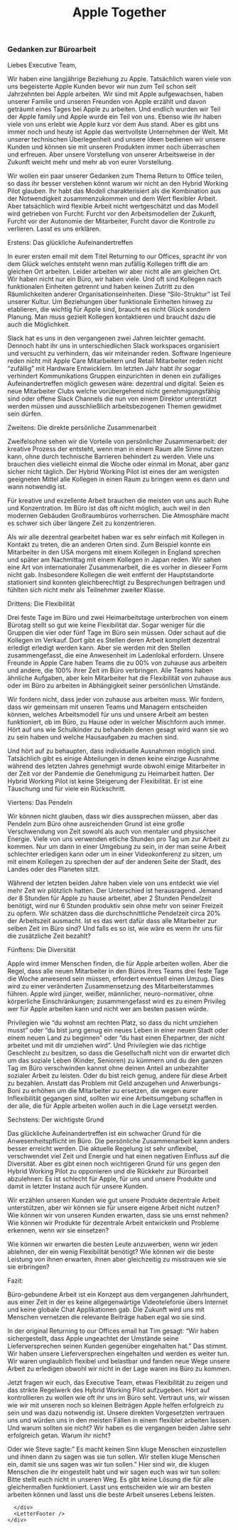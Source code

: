 
<div className={styles.container}>
  <Head>
    <title>Apple Together: Thoughts on Office-Bound Work</title>
    <link rel="icon" href="/favicon.png" />
  </Head>
  <header>
    <Link passHref href="/">
      <h1 className={styles.logo}>
        <Logo />
        <span>Apple Together</span>
      </h1>
    </Link>
  </header>
  <main className={styles.main}>
    <div className={styles.content}>
      <div className={styles.rwaletter}>
          
          
<LetterLanguages/>

### Gedanken zur Büroarbeit

Liebes Executive Team,

Wir haben eine langjährige Beziehung zu Apple. Tatsächlich waren viele von uns begeisterte Apple Kunden bevor wir nun zum Teil schon seit Jahrzehnten bei Apple arbeiten. Wir sind mit Apple aufgewachsen, haben unserer Familie und unseren Freunden von Apple erzählt und davon geträumt eines Tages bei Apple zu arbeiten. Und endlich wurden wir Teil der Apple family und Apple wurde ein Teil von uns. 
Ebenso wie ihr haben viele von uns erlebt wie Apple kurz vor dem Aus stand. Aber es gibt uns immer noch und heute ist Apple das wertvollste Unternehmen der Welt.
Mit unserer technischen Überlegenheit und unsere Ideen bedienen wir unsere Kunden und können sie mit unseren Produkten immer noch überraschen und erfreuen.
Aber unsere Vorstellung von unserer Arbeitsweise in der Zukunft weicht mehr und mehr ab von eurer Vorstellung.

Wir wollen ein paar unserer Gedanken zum Thema Return to Office teilen, so dass ihr besser verstehen könnt warum wir nicht an den Hybrid Working Pilot glauben. 
Ihr habt das Modell charakterisiert als die Kombination aus der Notwendigkeit zusammenzukommen und dem Wert flexibler Arbeit. Aber tatsächlich wird flexible Arbeit nicht wertgeschätzt und das Modell wird getrieben von Furcht: Furcht vor den Arbeitsmodellen der Zukunft, Furcht vor der Autonomie der Mitarbeiter, Furcht davor die Kontrolle zu verlieren. Lasst es uns erklären.


Erstens: Das glückliche Aufeinandertreffen

In eurer ersten email mit dem Titel Returning to our Offices, spracht ihr von dem Glück welches entsteht wenn man zufällig Kollegen trifft die am gleichen Ort arbeiten. Leider arbeiten wir aber nicht alle am gleichen Ort. Wir haben nicht nur ein Büro, wir haben viele. Und oft sind Kollegen nach funktionalen Einheiten getrennt und haben keinen Zutritt zu den Räumlichkeiten anderer Organisationseinheiten. Diese “Silo-Struktur” ist Teil unserer Kultur. Um Beziehungen über funktionale Einheiten hinweg zu etablieren, die wichtig für Apple sind, braucht es nicht Glück sondern Planung. Man muss gezielt Kollegen kontaktieren und braucht dazu die auch die Möglichkeit.

Slack hat es uns in den vergangenen zwei Jahren leichter gemacht. Dennoch habt ihr uns in unterschiedlichen Slack workspaces organisiert und versucht zu verhindern, das wir miteinander reden. Software Ingenieure reden nicht mit Apple Care Mitarbeitern und Retail Mitarbeiter reden nicht “zufällig” mit Hardware Entwicklern.
Im letzten Jahr habt ihr sogar verhindert Kommunikations Gruppen einzurichten in denen ein zufälliges Aufeinandertreffen möglich gewesen wäre: dezentral und digital.
Seien es neue Mitarbeiter Clubs welche vorübergehend nicht genehmigungsfähig sind oder offene Slack Channels die nun von einem Direktor unterstützt werden müssen und ausschließlich arbeitsbezogenen Themen gewidmet sein dürfen.


Zweitens: Die direkte persönliche Zusammenarbeit

Zweifelsohne sehen wir die Vorteile von persönlicher Zusammenarbeit: der kreative Prozess der entsteht, wenn man in einem Raum alle Sinne nutzen kann, ohne durch technische Barrieren behindert zu werden.
Viele uns brauchen dies vielleicht einmal die Woche oder einmal im Monat, aber ganz sicher nicht täglich. Der Hybrid Working Pilot ist eines der am wenigsten geeigneten Mittel alle Kollegen in einen Raum zu bringen wenn es dann und wann notwendig ist.

Für kreative und exzellente Arbeit brauchen die meisten von uns auch Ruhe und Konzentration. Im Büro ist das oft nicht möglich, auch weil in den modernen Gebäuden Großraumbüros vorherrschen. Die Atmosphäre macht es schwer sich über längere Zeit zu konzentrieren.

Als wir alle dezentral gearbeitet haben war es sehr einfach mit Kollegen in Kontakt zu treten, die an anderen Orten sind. Zum Beispiel konnte ein Mitarbeiter in den USA morgens mit einem Kollegen in England sprechen und später am Nachmittag mit einem Kollegen in Japan reden. Wir sahen eine Art von internationaler Zusammenarbeit, die es vorher in dieseer Form nicht gab. Insbesondere Kollegen die weit entfernt der Hauptstandorte stationiert sind konnten gleichberechtigt zu Besprechungen beitragen und fühlten sich nicht mehr als Teilnehmer zweiter Klasse.


Drittens: Die Flexibilität

Drei feste Tage im Büro und zwei Heimarbeitstage unterbrochen von einem Bürotag stellt so gut wie keine Flexibilität dar. Sogar weniger für die Gruppen die vier oder fünf Tage im Büro sein müssen. Oder schaut auf die Kollegen im Verkauf. Dort gibt es Stellen deren Arbeit komplett dezentral erledigt erledigt werden kann. Aber sie werden mit den Stellen zusammengefasst, die eine Anwesenheit im Ladenlokal erfordern. 
Unsere Freunde in Apple Care haben Teams die zu 00% von zuhause aus arbeiten und andere, die 100% ihrer Zeit im Büro verbringen. Alle Teams haben ähnliche Aufgaben, aber kein Mitarbeiter hat die Flexibilität von zuhause aus oder im Büro zu arbeiten in Abhängigkeit seiner persönlichen Umstände. 

Wir fordern nicht, dass jeder von zuhause aus arbeiten muss. Wir fordern, dass wir gemeinsam mit unseren Teams und Managern entscheiden können, welches Arbeitsmodell für uns und unsere Arbeit am besten funktioniert, ob im Büro, zu Hause oder in welcher Mischform auch immer. Hört auf uns wie Schulkinder zu behandeln denen gesagt wird wann sie wo zu sein haben und welche Hausaufgaben zu machen sind.

Und hört auf zu behaupten, dass individuelle Ausnahmen möglich sind. Tatsächlich gibt es einige Abteilungen in denen keine einzige Ausnahme während des letzten Jahres genehmigt wurde obwohl einige Mitarbeiter in der Zeit vor der Pandemie die Genehmigung zu Heimarbeit hatten.
Der Hybrid Working Pilot ist keine Steigerung der Flexibilität. Er ist eine Täuschung und für viele ein Rückschritt.


Viertens: Das Pendeln

Wir können nicht glauben, dass wir dies aussprechen müssen, aber das Pendeln zum Büro ohne ausreichenden Grund ist eine große Verschwendung von Zeit sowohl als auch von mentaler und physischer Energie. Viele von uns verwenden etliche Stunden pro Tag um zur Arbeit zu kommen. Nur um dann in einer Umgebung zu sein, in der man seine Arbeit schlechter erledigen kann oder um in einer Videokonferenz zu sitzen, um mit einem Kollegen zu sprechen der auf der anderen Seite der Stadt, des Landes oder des Planeten sitzt.

Während der letzten beiden Jahre haben viele von uns entdeckt wie viel mehr Zeit wir plötzlich hatten. Der Unterschied ist herausragend. Jemand der 8 Stunden für Apple zu hause arbeitet, aber 2 Stunden Pendelzeit benötigt, wird nur 6 Stunden produktiv sein ohne mehr von seiner Freizeit zu opfern. 
Wir schätzen dass die durchschnittliche Pendelzeit circa 20% der Arbeitszeit ausmacht. Ist es das wert dafür dass alle Mitarbeiter zur selben Zeit im Büro sind? Und falls es so ist, wie wäre es wenn ihr uns für die zusätzliche Zeit bezahlt?


Fünftens: Die Diversität

Apple wird immer Menschen finden, die für Apple arbeiten wollen. Aber die Regel, dass alle neuen Mitarbeiter in den Büros ihres Teams drei feste Tage die Woche anwesend sein müssen, erfordert eventuell einen Umzug. Dies wird zu einer veränderten Zusammensetzung des Mitarbeiterstammes führen. Apple wird jünger, weißer, männlicher, neuro-normativer, ohne körperliche Einschränkungen; zusammengefasst wird es zu einem Privileg wer für Apple arbeiten kann und nicht wer am besten passen würde.

Privilegien wie “du wohnst am rechten Platz, so dass du nicht umziehen musst” oder “du bist jung genug ein neues Leben in einer neuen Stadt oder einem neuen Land zu beginnen” oder “du hast einen Ehepartner, der nicht arbeitet und mit dir umziehen wird”. Und Privilegien wie das richtige Geschlecht zu besitzen, so dass die Gesellschaft nicht von dir erwartet dich um das soziale Leben (Kinder, Senioren) zu kümmern und du den ganzen Tag im Büro verschwinden kannst ohne deinen Anteil an unbezahlter sozialer Arbeit zu leisten. Oder du bist reich genug, andere für diese Arbeit zu bezahlen.
Anstatt das Problem mit Geld anzugehen und Anwerbungs-Boni zu erhöhen um die Mitarbeiter zu ersetzen, die wegen eurer Inflexibilität gegangen sind, sollten wir eine Arbeitsumgebung schaffen in der alle, die für Apple arbeiten wollen auch in die Lage versetzt werden.


Sechstens: Der wichtigste Grund

Das glückliche Aufeinandertreffen ist ein schwacher Grund für die Anwesenheitspflicht im Büro. Die persönliche Zusammenarbeit kann anders besser erreicht werden. Die aktuelle Regelung ist sehr unflexibel, verschwendet viel Zeit und Energie und hat einen negativen Einfluss auf die Diversität. Aber es gibt einen noch wichtigeren Grund für uns gegen den Hybrid Working Pilot zu opponieren und die Rückkehr zur Büroarbeit abzulehnen: Es ist schlecht für Apple, für uns und unsere Produkte und damit in letzter Instanz auch für unsere Kunden.

Wir erzählen unseren Kunden wie gut unsere Produkte dezentrale Arbeit unterstützen, aber wir können sie für unsere eigene Arbeit nicht nutzen? Wie können wir von  unseren Kunden erwarten, dass sie uns ernst nehmen? Wie können wir Produkte für dezentrale Arbeit entwickeln und Probleme erkennen, wenn wir sie einsetzen?

Wie können wir erwarten die besten Leute anzuwerben, wenn wir jeden ablehnen, der ein wenig Flexibilität benötigt? Wie können wir die beste Leistung von ihnen  erwarten, ihnen aber gleichzeitig zu misstrauen wie sie sie erbringen? 


Fazit:

Büro-gebundene Arbeit ist ein Konzept aus dem vergangenen Jahrhundert, aus einer Zeit in der es keine allgegenwärtige Videotelefonie übers Internet und keine globale Chat Applikationen gab. Die Zukunft wird uns mit Menschen vernetzen die relevante Beiträge haben egal wo sie sind.

In der original Returning to our Offices email hat Tim gesagt: “Wir haben sichergestellt, dass Apple ungeachtet der Umstände seine Lieferversprechen seinen Kunden gegenüber eingehalten hat.”
Das stimmt. Wir haben unsere Lieferversprechen eingehalten und werden es weiter tun. Wir waren unglaublich flexibel und belastbar und fanden neue Wege unsere Arbeit zu erledigen obwohl wir nicht in der Lage waren ins Büro zu kommen.

Jetzt fragen wir euch, das Executive Team, etwas Flexibilität zu zeigen und das strikte Regelwerk des Hybrid Working Pilot aufzugeben. Hört auf kontrollieren zu wollen wie oft ihr uns im Büro seht. Vertraut uns, wir wissen wie wir mit unseren noch so kleinen Beiträgen Apple helfen erfolgreich zu sein und was dazu notwendig ist. Unsere direkten Vorgesetzten vertrauen uns und würden uns in den meisten Fällen in einem flexibler arbeiten lassen. Und warum sollten sie nicht? Wir haben es die vergangen beiden Jahre sehr erfolgreich getan. Warum ihr nicht?

Oder wie Steve sagte:” Es macht keinen Sinn kluge Menschen einzustellen und ihnen dann zu sagen was sie tun sollen. Wir stellen kluge Menschen ein, damit sie uns sagen was wir tun sollen.” Hier sind wir, die klugen Menschen die ihr eingestellt habt und wir sagen euch was wir tun sollen: Bitte stellt euch nicht in unseren Weg. Es gibt keine Lösung die für alle gleichermaßen funktioniert. Lasst uns entscheiden wie wir am besten arbeiten können und lasst uns die beste Arbeit unseres Lebens leisten.
 


      </div>
      <LetterFooter />
    </div>
  </main>
</div>
